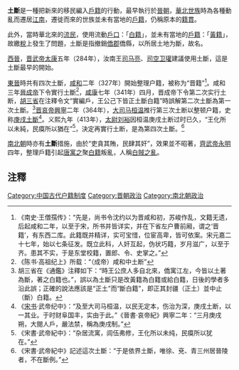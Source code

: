'''土斷'''是一種把新來的移民編入[[戶籍|戶籍]]的行動，最早執行於[[晉朝|晉朝]]，[[華北|華北]][[世族|世族]]時為各種動亂而遷居[[江南|江南]]，遷徙而來的世族並未有當地的[[戶籍|戶籍]]，仍稱原本的[[籍貫|籍貫]]。

此外，當時華北來的[[流民|流民]]，使用流動[[戶口|戶口]]：「[[白籍|白籍]]」，並未有當地的[[戶籍|戶籍]]：「[[黃籍|黃籍]]」，故繳[[稅|稅]]上發生了問題，土斷是指撤銷[[僑郡|僑郡]]僑縣，以所居土地为斷，故名。

[[西晉|西晉]]，[[晋武帝|晋武帝]][[太康_(西晋)|太康]]五年（284年），汝南王[[司马亮|司马亮]]、[[司空|司空]][[卫瓘|卫瓘]]建議使用土斷，這是土斷最早的開始。

[[東晉|東晉]]時共有四次土斷，[[咸和_(东晋)|咸和]]二年（327年）開始整理户籍，被称为“晋籍”<ref>《南史·王僧孺传》：“先是，尚书令沈约以为晋咸和初，苏峻作乱，文籍无遗，后起咸和二年，以至于宋，所书并皆详实，并在下省左户曹前厢，谓之‘晋籍’，有东西二库。此籍既并精详，实可宝惜，位宦高卑，皆可依案。宋元嘉二十七年，始以七条征发。既立此科，人奸互起，伪状巧籍，岁月滋广，以至于齐。患其不实，于是东堂校籍，置郎、令、史掌之。”</ref>。咸和三年[[晉成帝|晉成帝]]下令實行土斷<ref>《陈书·高祖纪上》所载：“（成帝）咸和中土断”</ref>，[[咸康_(东晋)|咸康]]七年（341年）四月，晋成帝下令第二次实行土断，[[胡三省|胡三省]]在注釋令文“實編戶，王公己下皆正土斷白籍”時誤解第二次土斷為第一次土斷。<ref>胡三省在《通鑑》注釋如下：“時王公庶人多自北來，僑寓江左，今皆以土著為斷，著之白籍也。”，誤以為土斷只是改黃籍為白籍或給白籍，日後的學者多沿此誤；正確的說法應該是“正土”而“斷白籍”，即正其封疆（正土）並中止（斷）白籍。</ref>[[晋哀帝|晋哀帝]][[兴宁_(东晋)|興寧]]二年（364年），[[大司马|大司马]][[桓温|桓温]]推行第三次土断以整顿户籍，史称[[庚戌土斷|庚戌土斷]]<ref>《[[宋书|宋书]]·武帝纪中》：“及至大司马桓温，以民无定本，伤治为深，庚戌土断，以一其业。于时财阜国丰，实由于此。”《晉書·哀帝紀》興寧二年：“三月庚戌朔，大閱人戶，嚴法禁，稱為庚戌制。”</ref>。义熙九年（413年），[[太尉|太尉]][[刘裕|刘裕]]因桓温庚戌土断过时已久，“王化所以未純，民瘼所以猶在”<ref>《宋書·武帝紀中》：“杂居流寓，闾伍弗修，王化所以未纯，民瘼所以犹在。”</ref>，決定再實行土断，是為第四次土斷。<ref>《宋書·武帝紀中》記述這次土斷：“于是依界土斷，唯徐、兗、青三州居晉陵者，不在斷例。”</ref>

[[南北朝|南北朝]]時亦有'''土斷'''措施，由於“吏貪其賄，民肆其奸”，效果並不昭著，[[齊武帝|齊武帝]][[永明|永明]]四年，整理戶籍引起[[唐寓之|唐寓之]]聚[[白籍|白籍]]叛亂，人稱[[白賊|白賊之亂]]。

==注釋==
{{reflist|2}}

[[Category:中国古代户籍制度|Category:中国古代户籍制度]]
[[Category:晋朝政治|Category:晋朝政治]]
[[Category:南北朝政治|Category:南北朝政治]]